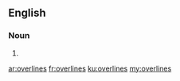 ==English==

===Noun===
{{head|en}}

# {{plural of|overline}}

[[ar:overlines]]
[[fr:overlines]]
[[ku:overlines]]
[[my:overlines]]